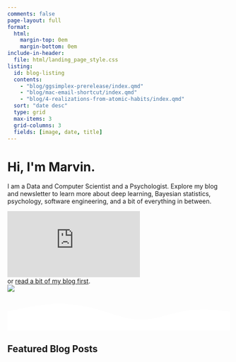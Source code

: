 ```yaml
---
comments: false
page-layout: full
format:
  html: 
    margin-top: 0em
    margin-bottom: 0em
include-in-header: 
  file: html/landing_page_style.css
listing:
  id: blog-listing
  contents:     
    - "blog/ggsimplex-prerelease/index.qmd"
    - "blog/mac-email-shortcut/index.qmd"
    - "blog/4-realizations-from-atomic-habits/index.qmd"
  sort: "date desc"
  type: grid
  max-items: 3
  grid-columns: 3
  fields: [image, date, title]
---
```


::: {.column-screen}
```{=html}
<link rel="stylesheet" href="html/landing_page_styles.css">
<div class="gradient_bg">
    <div class="hero section_padding" id="home">
        <div class="hero_content">
            <h1>Hi, I'm <span class="gradient_text">Marvin</span>.</h1>
            <p>I am a Data and Computer Scientist and a Psychologist.
                Explore my blog and newsletter to learn more about deep learning, Bayesian statistics, psychology, software engineering, and a bit of everything in between. </p>

            <div class="hero_content_input">
<iframe src="https://embeds.beehiiv.com/c7111066-479b-43db-ad92-8d703fe96bf0?slim=true" data-test-id="beehiiv-embed" frameborder="0" scrolling="no"></iframe>
</div>
            <div class="hero_content_below_button">
                <span>or <a href="blog/index.html" style="text-decoration: underline">read a bit of my blog first</a>.</span>
            </div>
            
        </div>
        <div class="hero_image">
            <img src="/img/marvin_foto_hex.png"/>
        </div>
    </div>
    <svg xmlns="http://www.w3.org/2000/svg" viewBox="0 0 1440 250">
        <path
                fill="#fff"
                fill-opacity="1"
                d="M0,128L48,117.3C96,107,192,85,288,80C384,75,480,85,576,112C672,139,768,181,864,181.3C960,181,1056,139,1152,122.7C1248,107,1344,117,1392,122.7L1440,128L1440,320L1392,320C1344,320,1248,320,1152,320C1056,320,960,320,864,320C768,320,672,320,576,320C480,320,384,320,288,320C192,320,96,320,48,320L0,320Z"
        ></path>
    </svg>
</div>
```

:::




## Featured Blog Posts
:::{#blog-listing}
:::